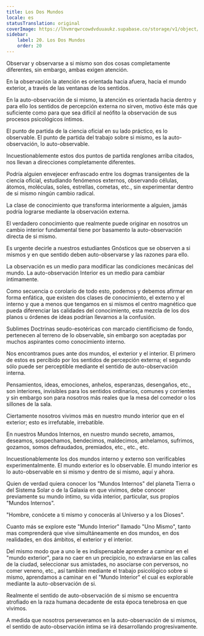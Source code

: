 ```yaml
---
title: Los Dos Mundos
locale: es
statusTranslation: original
coverImage: https://lhvmrqwrcowdvduuaukz.supabase.co/storage/v1/object/public/strapi-uploads/small_cover-tratado-de-psicologia-revolucionaria.webp-5e15e1cec4e0ebebcde5d7fc7565d8fd.webp
sidebar:
    label: 20. Los Dos Mundos
    order: 20
---
```

Observar y observarse a si mismo son dos cosas completamente diferentes, sin embargo, ambas exigen atención.

En la observación la atención es orientada hacia afuera, hacia el mundo exterior, a través de las ventanas de los sentidos.

En la auto-observación de si mismo, la atención es orientada hacia dentro y para ello los sentidos de percepción externa no sirven, motivo éste más que suficiente como para que sea difícil al neófito la observación de sus procesos psicológicos íntimos.

El punto de partida de la ciencia oficial en su lado práctico, es lo observable. El punto de partida del trabajo sobre si mismo, es la auto-observación, lo auto-observable.

Incuestionablemente estos dos puntos de partida renglones arriba citados, nos llevan a direcciones completamente diferentes.

Podría alguien envejecer enfrascado entre los dogmas transigentes de la ciencia oficial, estudiando fenómenos externos, observando células, átomos, moléculas, soles, estrellas, cometas, etc., sin experimentar dentro de si mismo ningún cambio radical.

La clase de conocimiento que transforma interiormente a alguien, jamás podría lograrse mediante la observación externa.

El verdadero conocimiento que realmente puede originar en nosotros un cambio interior fundamental tiene por basamento la auto-observación directa de si mismo.

Es urgente decirle a nuestros estudiantes Gnósticos que se observen a si mismos y en que sentido deben auto-observarse y las razones para ello.

La observación es un medio para modificar las condiciones mecánicas del mundo. La auto-observación Interior es un medio para cambiar íntimamente.

Como secuencia o corolario de todo esto, podemos y debemos afirmar en forma enfática, que existen dos clases de conocimiento, el externo y el interno y que a menos que tengamos en si mismos el centro magnético que pueda diferenciar las calidades del conocimiento, esta mezcla de los dos planos u órdenes de ideas podrían llevarnos a la confusión.

Sublimes Doctrinas seudo-esotéricas con marcado cientificismo de fondo, pertenecen al terreno de lo observable, sin embargo son aceptadas por muchos aspirantes como conocimiento interno.

Nos encontramos pues ante dos mundos, el exterior y el interior. El primero de estos es percibido por los sentidos de percepción externa; el segundo sólo puede ser perceptible mediante el sentido de auto-observación interna.

Pensamientos, ideas, emociones, anhelos, esperanzas, desengaños, etc., son interiores, invisibles para los sentidos ordinarios, comunes y corrientes y sin embargo son para nosotros más reales que la mesa del comedor o los sillones de la sala.

Ciertamente nosotros vivimos más en nuestro mundo interior que en el exterior; esto es irrefutable, irrebatible.

En nuestros Mundos Internos, en nuestro mundo secreto, amamos, deseamos, sospechamos, bendecimos, maldecimos, anhelamos, sufrimos, gozamos, somos defraudados, premiados, etc., etc., etc.

Incuestionablemente los dos mundos interno y externo son verifícables experimentalmente. El mundo exterior es lo observable. El mundo interior es lo auto-observable en si mismo y dentro de si mismo, aquí y ahora.

Quien de verdad quiera conocer los "Mundos Internos" del planeta Tierra o del Sistema Solar o de la Galaxia en que vivimos, debe conocer previamente su mundo íntimo, su vida interior, particular, sus propios "Mundos Internos".

"Hombre, conócete a ti mismo y conocerás al Universo y a los Dioses".

Cuanto más se explore este "Mundo Interior" llamado "Uno Mismo", tanto mas comprenderá que vive simultáneamente en dos mundos, en dos realidades, en dos ámbitos, el exterior y el interior.

Del mismo modo que a uno le es indispensable aprender a caminar en el "mundo exterior", para no caer en un precipicio, no extraviarse en las calles de la ciudad, seleccionar sus amistades, no asociarse con perversos, no comer veneno, etc., así también mediante el trabajo psicológico sobre si mismo, aprendamos a caminar en el "Mundo Interior" el cual es explorable mediante la auto-observación de si.

Realmente el sentido de auto-observación de si mismo se encuentra atrofiado en la raza humana decadente de esta época tenebrosa en que vivimos.

A medida que nosotros perseveramos en la auto-observación de si mismos, el sentido de auto-observación íntima se irá desarrollando progresivamente.
